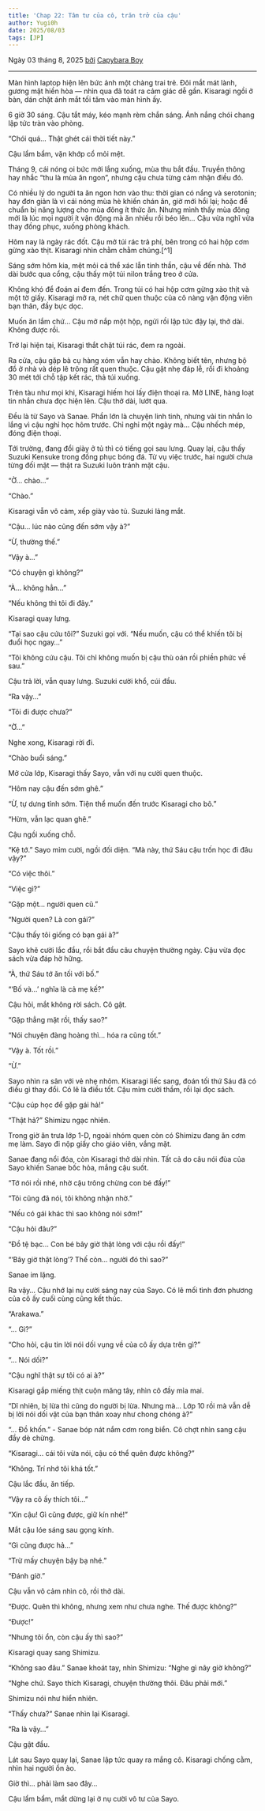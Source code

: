 ```yaml
---
title: 'Chap 22: Tâm tư của cô, trăn trở của cậu'
author: Yugi0h
date: 2025/08/03
tags: [JP]
---
```


Ngày 03 tháng 8, 2025 <u>bởi</u> [Capybara Boy](https://facebook.com/tienlx97)

---

Màn hình laptop hiện lên bức ảnh một chàng trai trẻ. Đôi mắt mát lành, gương mặt hiền hòa — nhìn qua đã toát ra cảm giác dễ gần. Kisaragi ngồi ở bàn, dán chặt ánh mắt tối tăm vào màn hình ấy.

6 giờ 30 sáng. Cậu tắt máy, kéo mạnh rèm chắn sáng. Ánh nắng chói chang lập tức tràn vào phòng.

“Chói quá… Thật ghét cái thời tiết này.”

Cậu lẩm bẩm, vặn khớp cổ mỏi mệt.

Tháng 9, cái nóng oi bức mới lắng xuống, mùa thu bắt đầu. Truyền thông hay nhắc “thu là mùa ăn ngon”, nhưng cậu chưa từng cảm nhận điều đó.

Có nhiều lý do người ta ăn ngon hơn vào thu: thời gian có nắng và serotonin; hay đơn giản là vì cái nóng mùa hè khiến chán ăn, giờ mới hồi lại; hoặc để chuẩn bị năng lượng cho mùa đông ít thức ăn. Nhưng mình thấy mùa đông mới là lúc mọi người ít vận động mà ăn nhiều rồi béo lên… Cậu vừa nghĩ vừa thay đồng phục, xuống phòng khách.

Hôm nay là ngày rác đốt. Cậu mở túi rác trả phí, bên trong có hai hộp cơm gừng xào thịt. Kisaragi nhìn chằm chằm chúng.[^1]

Sáng sớm hôm kia, mệt mỏi cả thể xác lẫn tinh thần, cậu về đến nhà. Thở dài bước qua cổng, cậu thấy một túi nilon trắng treo ở cửa.

Không khó để đoán ai đem đến. Trong túi có hai hộp cơm gừng xào thịt và một tờ giấy. Kisaragi mở ra, nét chữ quen thuộc của cô nàng vận động viên bạn thân, đầy bực dọc.

Muốn ăn lắm chứ… Cậu mở nắp một hộp, ngửi rồi lập tức đậy lại, thở dài. Không được rồi.

Trở lại hiện tại, Kisaragi thắt chặt túi rác, đem ra ngoài.

Ra cửa, cậu gặp bà cụ hàng xóm vẫn hay chào. Không biết tên, nhưng bộ đồ ở nhà và dép lê trông rất quen thuộc. Cậu gật nhẹ đáp lễ, rồi đi khoảng 30 mét tới chỗ tập kết rác, thả túi xuống.

Trên tàu như mọi khi, Kisaragi hiếm hoi lấy điện thoại ra. Mở LINE, hàng loạt tin nhắn chưa đọc hiện lên. Cậu thở dài, lướt qua.

Đều là từ Sayo và Sanae. Phần lớn là chuyện linh tinh, nhưng vài tin nhắn lo lắng vì cậu nghỉ học hôm trước. Chỉ nghỉ một ngày mà… Cậu nhếch mép, đóng điện thoại.

Tới trường, đang đổi giày ở tủ thì có tiếng gọi sau lưng. Quay lại, cậu thấy Suzuki Kensuke trong đồng phục bóng đá. Từ vụ việc trước, hai người chưa từng đối mặt — thật ra Suzuki luôn tránh mặt cậu.

“Ờ… chào…”

“Chào.”

Kisaragi vẫn vô cảm, xếp giày vào tủ. Suzuki lảng mắt.

“Cậu… lúc nào cũng đến sớm vậy à?”

“Ừ, thường thế.”

“Vậy à…”

“Có chuyện gì không?”

“À… không hẳn…”

“Nếu không thì tôi đi đây.”

Kisaragi quay lưng.

“Tại sao cậu cứu tôi?” Suzuki gọi với. “Nếu muốn, cậu có thể khiến tôi bị đuổi học ngay…”

“Tôi không cứu cậu. Tôi chỉ không muốn bị cậu thù oán rồi phiền phức về sau.”

Cậu trả lời, vẫn quay lưng. Suzuki cười khổ, cúi đầu.

“Ra vậy…”

“Tôi đi được chưa?”

“Ờ…”

Nghe xong, Kisaragi rời đi.

“Chào buổi sáng.”

Mở cửa lớp, Kisaragi thấy Sayo, vẫn với nụ cười quen thuộc.

“Hôm nay cậu đến sớm ghê.”

“Ừ, tự dưng tỉnh sớm. Tiện thể muốn đến trước Kisaragi cho bõ.”

“Hừm, vẫn lạc quan ghê.”

Cậu ngồi xuống chỗ.

“Kệ tớ.” Sayo mỉm cười, ngồi đối diện. “Mà này, thứ Sáu cậu trốn học đi đâu vậy?”

“Có việc thôi.”

“Việc gì?”

“Gặp một… người quen cũ.”

“Người quen? Là con gái?”

“Cậu thấy tôi giống có bạn gái à?”

Sayo khẽ cười lắc đầu, rồi bắt đầu câu chuyện thường ngày. Cậu vừa đọc sách vừa đáp hờ hững.

“À, thứ Sáu tớ ăn tối với bố.”

“‘Bố và…’ nghĩa là cả mẹ kế?”

Cậu hỏi, mắt không rời sách. Cô gật.

“Gặp thẳng mặt rồi, thấy sao?”

“Nói chuyện đàng hoàng thì… hóa ra cũng tốt.”

“Vậy à. Tốt rồi.”

“Ừ.”

Sayo nhìn ra sân với vẻ nhẹ nhõm. Kisaragi liếc sang, đoán tối thứ Sáu đã có điều gì thay đổi. Có lẽ là điều tốt. Cậu mỉm cười thầm, rồi lại đọc sách.

“Cậu cúp học để gặp gái hả!”

“Thật hả?” Shimizu ngạc nhiên.

Trong giờ ăn trưa lớp 1-D, ngoài nhóm quen còn có Shimizu đang ăn cơm mẹ làm. Sayo đi nộp giấy cho giáo viên, vắng mặt.

Sanae đang nổi đóa, còn Kisaragi thở dài nhìn. Tất cả do câu nói đùa của Sayo khiến Sanae bốc hỏa, mắng cậu suốt.

“Tớ nói rồi nhé, nhờ cậu trông chừng con bé đấy!”

“Tôi cũng đã nói, tôi không nhận nhờ.”

“Nếu có gái khác thì sao không nói sớm!”

“Cậu hỏi đâu?”

“Đồ tệ bạc… Con bé bây giờ thật lòng với cậu rồi đấy!”

“‘Bây giờ thật lòng’? Thế còn… người đó thì sao?”

Sanae im lặng.

Ra vậy… Cậu nhớ lại nụ cười sáng nay của Sayo. Có lẽ mối tình đơn phương của cô ấy cuối cùng cũng kết thúc.

“Arakawa.”

“… Gì?”

“Cho hỏi, cậu tin lời nói dối vụng về của cô ấy dựa trên gì?”

“… Nói dối?”

“Cậu nghĩ thật sự tôi có ai à?”

Kisaragi gắp miếng thịt cuộn măng tây, nhìn cô đầy mỉa mai.

“Dĩ nhiên, bị lừa thì cũng do người bị lừa. Nhưng mà… Lớp 10 rồi mà vẫn dễ bị lời nói dối vặt của bạn thân xoay như chong chóng à?”

“… Đồ khốn.” - Sanae bóp nát nắm cơm rong biển. Cô chợt nhìn sang cậu đầy dè chừng.

“Kisaragi… cái tôi vừa nói, cậu có thể quên được không?”

“Không. Trí nhớ tôi khá tốt.”

Cậu lắc đầu, ăn tiếp.

“Vậy ra cô ấy thích tôi…”

“Xin cậu! Gì cũng được, giữ kín nhé!”

Mắt cậu lóe sáng sau gọng kính.

“Gì cũng được hả…”

“Trừ mấy chuyện bậy bạ nhé.”

“Đánh giờ.”

Cậu vẫn vô cảm nhìn cô, rồi thở dài.

“Được. Quên thì không, nhưng xem như chưa nghe. Thế được không?”

“Được!”

“Nhưng tôi ổn, còn cậu ấy thì sao?”

Kisaragi quay sang Shimizu.

“Không sao đâu.” Sanae khoát tay, nhìn Shimizu: “Nghe gì nãy giờ không?”

“Nghe chứ. Sayo thích Kisaragi, chuyện thường thôi. Đâu phải mới.”

Shimizu nói như hiển nhiên.

“Thấy chưa?” Sanae nhìn lại Kisaragi.

“Ra là vậy…”

Cậu gật đầu.

Lát sau Sayo quay lại, Sanae lập tức quay ra mắng cô. Kisaragi chống cằm, nhìn hai người ồn ào.

Giờ thì… phải làm sao đây…

Cậu lẩm bẩm, mắt dừng lại ở nụ cười vô tư của Sayo.
